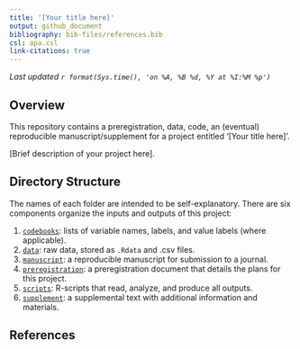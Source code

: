 ```yaml
---
title: '[Your title here]'
output: github_document
bibliography: bib-files/references.bib
csl: apa.csl
link-citations: true
---
```


*Last updated `r format(Sys.time(), 'on %A, %B %d, %Y at %I:%M %p')`*

## Overview

This repository contains a preregistration, data, code, an (eventual) reproducible manuscript/supplement for a project entitled '[Your title here]'.

[Brief description of your project here].

## Directory Structure

The names of each folder are intended to be self-explanatory. There are six components organize the inputs and outputs of this project:

1.  [`codebooks`](https://github.com/HannaSchleihauf/Disagreement_Reason_shared/tree/master/codebooks): lists of variable names, labels, and value labels (where applicable).
2.  [`data`](https://github.com/HannaSchleihauf/Disagreement_Reason_shared/tree/master/data): raw data, stored as `.Rdata` and .csv files.
3.  [`manuscript`](https://github.com/HannaSchleihauf/Disagreement_Reason_shared/tree/master/manuscript): a reproducible manuscript for submission to a journal.
4.  [`preregistration`](https://github.com/HannaSchleihauf/Disagreement_Reason_shared/tree/master/preregistration): a preregistration document that details the plans for this project.
5.  [`scripts`](https://github.com/HannaSchleihauf/Disagreement_Reason_shared/tree/master/scripts): R-scripts that read, analyze, and produce all outputs.
6.  [`supplement`](https://github.com/HannaSchleihauf/Disagreement_Reason_shared/tree/master/supplement): a supplemental text with additional information and materials.

## References

           
